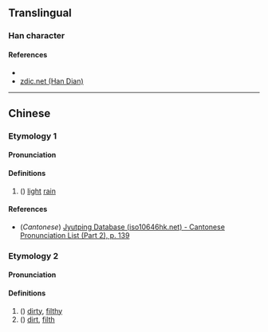 {{character info/new}}
==Translingual==

===Han character===
{{Han char|rn=85|rad=水|as=07|sn=10|four=32144|canj=EBV|ids=⿰氵妥}}

====References====
* {{Han ref|kx=0625.220|dkj=17511|dj=1027.080|hdz=31628.110|uh=6D7D|ud=28029|bh=D267|bd=53863}}
* [http://www.zdic.net/z/1d/js/6D7D.htm zdic.net (Han Dian)]

----

==Chinese==
{{zh-forms}}

===Etymology 1===

====Pronunciation====
{{zh-pron
|m=suī
|c=seoi1
|mc=y
|oc=y
|ma=
|cat=n
}}

====Definitions====
{{zh-hanzi}}

# ({{zh-only|浽溦}}) [[light]] [[rain]]

====References====
* (''Cantonese'') [http://www.iso10646hk.net/jp/document/download.jsp Jyutping Database (iso10646hk.net) - Cantonese Pronunciation List (Part 2), p. 139]

===Etymology 2===

====Pronunciation====
{{zh-pron
|m=něi
|c=
|cat=a
}}

====Definitions====
{{zh-hanzi}}

# ({{zh-only|溾浽}}) [[dirty]], [[filthy]]
# ({{zh-only|溾浽}}) [[dirt]], [[filth]]